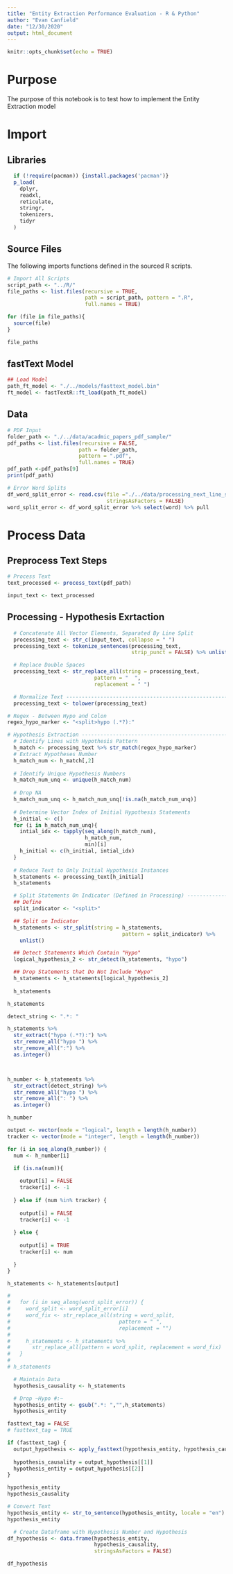 ```yaml
---
title: "Entity Extraction Performance Evaluation - R & Python"
author: "Evan Canfield"
date: "12/30/2020"
output: html_document
---
```


```r
knitr::opts_chunk$set(echo = TRUE)
```

# Purpose
The purpose of this notebook is to test how to implement the Entity Extraction model 

# Import
## Libraries
```r
  if (!require(pacman)) {install.packages('pacman')}
  p_load(
    dplyr,
    readxl,
    reticulate,
    stringr,
    tokenizers,
    tidyr
  )
```

## Source Files
The following imports functions defined in the sourced R scripts.
```r
# Import All Scripts
script_path <- "../R/"
file_paths <- list.files(recursive = TRUE, 
                         path = script_path, pattern = ".R", 
                         full.names = TRUE)

for (file in file_paths){
  source(file)
}

file_paths
```
## fastText Model
```r
## Load Model
path_ft_model <- "./../models/fasttext_model.bin"
ft_model <- fastTextR::ft_load(path_ft_model)
```

## Data
```r
# PDF Input
folder_path <- "./../data/acadmic_papers_pdf_sample/"
pdf_paths <- list.files(recursive = FALSE, 
                       path = folder_path, 
                       pattern = ".pdf", 
                       full.names = TRUE)
pdf_path <-pdf_paths[9]
print(pdf_path)

# Error Word Splits
df_word_split_error <- read.csv(file ="./../data/processing_next_line_split_error.csv", 
                                stringsAsFactors = FALSE)
word_split_error <- df_word_split_error %>% select(word) %>% pull
```

# Process Data
## Preprocess Text Steps
```r
# Process Text
text_processed <- process_text(pdf_path)

input_text <- text_processed
```

## Processing - Hypothesis Exrtaction
```r
  # Concatenate All Vector Elements, Separated By Line Split
  processing_text <- str_c(input_text, collapse = " ")
  processing_text <- tokenize_sentences(processing_text,
                                        strip_punct = FALSE) %>% unlist()

  # Replace Double Spaces
  processing_text <- str_replace_all(string = processing_text,
                            pattern = "  ",
                            replacement = " ")

  # Normalize Text ------------------------------------------------------------
  processing_text <- tolower(processing_text)
```

```r
# Regex - Between Hypo and Colon
regex_hypo_marker <- "<split>hypo (.*?):"

# Hypothesis Extraction -----------------------------------------------------
  # Identify Lines with Hypothesis Pattern
  h_match <- processing_text %>% str_match(regex_hypo_marker)
  # Extract Hypotheses Number
  h_match_num <- h_match[,2]
  
  # Identify Unique Hypothesis Numbers
  h_match_num_unq <- unique(h_match_num)
  
  # Drop NA
  h_match_num_unq <- h_match_num_unq[!is.na(h_match_num_unq)]
  
  # Determine Vector Index of Initial Hypothesis Statements
  h_initial <- c()
  for (i in h_match_num_unq){
    intial_idx <- tapply(seq_along(h_match_num),
                         h_match_num,
                         min)[i]
    h_initial <- c(h_initial, intial_idx)
  }
  
  # Reduce Text to Only Initial Hypothesis Instances
  h_statements <- processing_text[h_initial]
  h_statements

```

```r
  # Split Statements On Indicator (Defined in Processing) ---------------------
  ## Define
  split_indicator <- "<split>"

  ## Split on Indicator
  h_statements <- str_split(string = h_statements,
                                     pattern = split_indicator) %>%
    unlist()

  ## Detect Statements Which Contain "Hypo"
  logical_hypothesis_2 <- str_detect(h_statements, "hypo")

  ## Drop Statements that Do Not Include "Hypo"
  h_statements <- h_statements[logical_hypothesis_2]
  
  h_statements

```

```r
h_statements

detect_string <- ".*: "

h_statements %>% 
  str_extract("hypo (.*?):") %>% 
  str_remove_all("hypo ") %>% 
  str_remove_all(":") %>% 
  as.integer()



h_number <- h_statements %>% 
  str_extract(detect_string) %>% 
  str_remove_all("hypo ") %>% 
  str_remove_all(": ") %>% 
  as.integer()

h_number

output <- vector(mode = "logical", length = length(h_number))
tracker <- vector(mode = "integer", length = length(h_number))

for (i in seq_along(h_number)) {
  num <- h_number[i]

  if (is.na(num)){
    
    output[i] = FALSE
    tracker[i] <- -1
    
  } else if (num %in% tracker) {
    
    output[i] = FALSE
    tracker[i] <- -1
    
  } else {
    
    output[i] = TRUE
    tracker[i] <- num

  }
}

h_statements <- h_statements[output]
```

```r
# 
#   for (i in seq_along(word_split_error)) {
#     word_split <- word_split_error[i]
#     word_fix <- str_replace_all(string = word_split, 
#                                   pattern = " ",
#                                   replacement = "")
#     
#     h_statements <- h_statements %>% 
#       str_replace_all(pattern = word_split, replacement = word_fix)
#   }
# 
# h_statements
```



```r

  # Maintain Data 
  hypothesis_causality <- h_statements

  # Drop ~Hypo #:~
  hypothesis_entity <- gsub(".*: ","",h_statements)
  hypothesis_entity
```

```r
fasttext_tag = FALSE
# fasttext_tag = TRUE

if (fasttext_tag) {
  output_hypothesis <- apply_fasttext(hypothesis_entity, hypothesis_causality)
  
  hypothesis_causality = output_hypothesis[[1]]
  hypothesis_entity = output_hypothesis[[2]]
}

hypothesis_entity
hypothesis_causality
```


```r
# Convert Text
hypothesis_entity <- str_to_sentence(hypothesis_entity, locale = "en")
hypothesis_entity
```


```r
  # Create Dataframe with Hypothesis Number and Hypothesis
df_hypothesis <- data.frame(hypothesis_entity,
                            hypothesis_causality, 
                            stringsAsFactors = FALSE)

df_hypothesis
```
